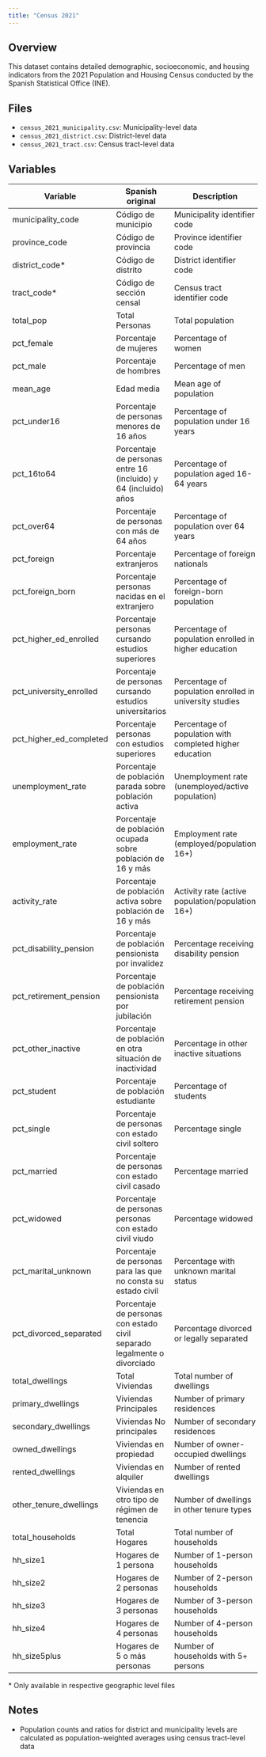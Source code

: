```yaml
---
title: "Census 2021"
---
```


## Overview

This dataset contains detailed demographic, socioeconomic, and housing indicators from the 2021 Population and Housing Census conducted by the Spanish Statistical Office (INE).

## Files

- `census_2021_municipality.csv`: Municipality-level data
- `census_2021_district.csv`: District-level data
- `census_2021_tract.csv`: Census tract-level data

## Variables

| Variable | Spanish original | Description | Type |
|----------|-----------------|-------------|------|
| municipality_code | Código de municipio | Municipality identifier code | character |
| province_code | Código de provincia | Province identifier code | character |
| district_code* | Código de distrito | District identifier code | character |
| tract_code* | Código de sección censal | Census tract identifier code | character |
| total_pop | Total Personas | Total population | numeric |
| pct_female | Porcentaje de mujeres | Percentage of women | numeric |
| pct_male | Porcentaje de hombres | Percentage of men | numeric |
| mean_age | Edad media | Mean age of population | numeric |
| pct_under16 | Porcentaje de personas menores de 16 años | Percentage of population under 16 years | numeric |
| pct_16to64 | Porcentaje de personas entre 16 (incluido) y 64 (incluido) años | Percentage of population aged 16-64 years | numeric |
| pct_over64 | Porcentaje de personas con más de 64 años | Percentage of population over 64 years | numeric |
| pct_foreign | Porcentaje extranjeros | Percentage of foreign nationals | numeric |
| pct_foreign_born | Porcentaje personas nacidas en el extranjero | Percentage of foreign-born population | numeric |
| pct_higher_ed_enrolled | Porcentaje personas cursando estudios superiores | Percentage of population enrolled in higher education | numeric |
| pct_university_enrolled | Porcentaje de personas cursando estudios universitarios | Percentage of population enrolled in university studies | numeric |
| pct_higher_ed_completed | Porcentaje personas con estudios superiores | Percentage of population with completed higher education | numeric |
| unemployment_rate | Porcentaje de población parada sobre población activa | Unemployment rate (unemployed/active population) | numeric |
| employment_rate | Porcentaje de población ocupada sobre población de 16 y más | Employment rate (employed/population 16+) | numeric |
| activity_rate | Porcentaje de población activa sobre población de 16 y más | Activity rate (active population/population 16+) | numeric |
| pct_disability_pension | Porcentaje de población pensionista por invalidez | Percentage receiving disability pension | numeric |
| pct_retirement_pension | Porcentaje de población pensionista por jubilación | Percentage receiving retirement pension | numeric |
| pct_other_inactive | Porcentaje de población en otra situación de inactividad | Percentage in other inactive situations | numeric |
| pct_student | Porcentaje de población estudiante | Percentage of students | numeric |
| pct_single | Porcentaje de personas con estado civil soltero | Percentage single | numeric |
| pct_married | Porcentaje de personas con estado civil casado | Percentage married | numeric |
| pct_widowed | Porcentaje de personas personas con estado civil viudo | Percentage widowed | numeric |
| pct_marital_unknown | Porcentaje de personas para las que no consta su estado civil | Percentage with unknown marital status | numeric |
| pct_divorced_separated | Porcentaje de personas con estado civil separado legalmente o divorciado | Percentage divorced or legally separated | numeric |
| total_dwellings | Total Viviendas | Total number of dwellings | numeric |
| primary_dwellings | Viviendas Principales | Number of primary residences | numeric |
| secondary_dwellings | Viviendas No principales | Number of secondary residences | numeric |
| owned_dwellings | Viviendas en propiedad | Number of owner-occupied dwellings | numeric |
| rented_dwellings | Viviendas en alquiler | Number of rented dwellings | numeric |
| other_tenure_dwellings | Viviendas en otro tipo de régimen de tenencia | Number of dwellings in other tenure types | numeric |
| total_households | Total Hogares | Total number of households | numeric |
| hh_size1 | Hogares de 1 persona | Number of 1-person households | numeric |
| hh_size2 | Hogares de 2 personas | Number of 2-person households | numeric |
| hh_size3 | Hogares de 3 personas | Number of 3-person households | numeric |
| hh_size4 | Hogares de 4 personas | Number of 4-person households | numeric |
| hh_size5plus | Hogares de 5 o más personas | Number of households with 5+ persons | numeric |

\* Only available in respective geographic level files

## Notes

- Population counts and ratios for district and municipality levels are calculated as population-weighted averages using census tract-level data